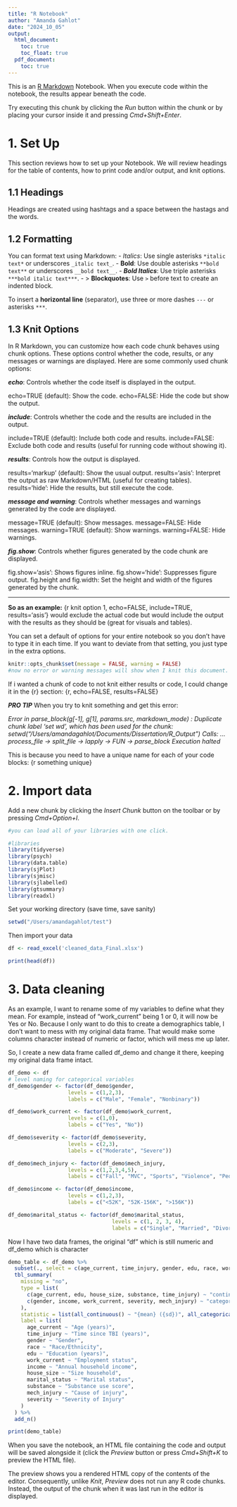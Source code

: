 ```yaml
---
title: "R Notebook"
author: "Amanda Gahlot"
date: "2024_10_05"
output:
  html_document:
    toc: true
    toc_float: true
  pdf_document:
    toc: true
---
```


This is an [R Markdown](http://rmarkdown.rstudio.com) Notebook. When you execute code within the notebook, the results appear beneath the code. 

Try executing this chunk by clicking the *Run* button within the chunk or by placing your cursor inside it and pressing *Cmd+Shift+Enter*. 

# 1. Set Up

This section reviews how to set up your Notebook. We will review headings for the table of contents, how to print code and/or output, and knit options.

## 1.1 Headings

Headings are created using hashtags and a space between the hastags and the words. 

## 1.2 Formatting

You can format text using Markdown:
- *Italics*: Use single asterisks `*italic text*` or underscores `_italic text_`.
- **Bold**: Use double asterisks `**bold text**` or underscores `__bold text__`.
- ***Bold Italics***: Use triple asterisks `***bold italic text***`.
- > **Blockquotes**: Use `>` before text to create an indented block.

To insert a **horizontal line** (separator), use three or more dashes `---` or asterisks `***`.

## 1.3 Knit Options

In R Markdown, you can customize how each code chunk behaves using chunk options. These options control whether the code, results, or any messages or warnings are displayed. Here are some commonly used chunk options:

***echo***: Controls whether the code itself is displayed in the output.

echo=TRUE (default): Show the code.
echo=FALSE: Hide the code but show the output.

***include***: Controls whether the code and the results are included in the output.

include=TRUE (default): Include both code and results.
include=FALSE: Exclude both code and results (useful for running code without showing it).

***results***: Controls how the output is displayed.

results='markup' (default): Show the usual output.
results='asis': Interpret the output as raw Markdown/HTML (useful for creating tables).
results='hide': Hide the results, but still execute the code.

***message and warning***: Controls whether messages and warnings generated by the code are displayed.

message=TRUE (default): Show messages.
message=FALSE: Hide messages.
warning=TRUE (default): Show warnings.
warning=FALSE: Hide warnings.

***fig.show***: Controls whether figures generated by the code chunk are displayed.

fig.show='asis': Shows figures inline.
fig.show='hide': Suppresses figure output.
fig.height and fig.width: Set the height and width of the figures generated by the chunk.

---
**So as an example:** 
{r knit option 1, echo=FALSE, include=TRUE, results='asis'} would exclude the actual code but would include the output with the results as they should be (great for visuals and tables). 

You can set a default of options for your entire notebook so you don't have to type it in each time. If you want to deviate from that setting, you just type in the extra options. 

```r
knitr::opts_chunk$set(message = FALSE, warning = FALSE)
#now no error or warning messages will show when I knit this document. Note that I did not need to enter echo=TRUE or results=TRUE because those are already default settings. 
```

If i wanted a chunk of code to not knit either results or code, I could change it in the {r} section: {r, echo=FALSE, results=FALSE}

***PRO TIP***
When you try to knit something and get this error:

*Error in parse_block(g[-1], g[1], params.src, markdown_mode) : 
  Duplicate chunk label 'set wd', which has been used for the chunk:
setwd("/Users/amandagahlot/Documents/Dissertation/R_Output")
Calls: <Anonymous> ... process_file -> split_file -> lapply -> FUN -> parse_block
Execution halted*

This is because you need to have a unique name for each of your code blocks: {r something unique} 

# 2. Import data

Add a new chunk by clicking the *Insert Chunk* button on the toolbar or by pressing *Cmd+Option+I*.


```r
#you can load all of your libraries with one click. 

#libraries
library(tidyverse)
library(psych)
library(data.table)
library(sjPlot) 
library(sjmisc) 
library(sjlabelled) 
library(gtsummary)
library(readxl)
```

Set your working directory (save time, save sanity)

```r
setwd("/Users/amandagahlot/test")
```

Then import your data
 
```r

df <- read_excel('cleaned_data_Final.xlsx')

print(head(df))
```

# 3. Data cleaning

As an example, I want to rename some of my variables to define what they mean. For example, instead of "work_current" being 1 or 0, it will now be Yes or No. Because I only want to do this to create a demographics table, I don't want to mess with my original data frame. That would make some columns character instead of numeric or factor, which will mess me up later.

So, I create a new data frame called df_demo and change it there, keeping my original data frame intact.

```r
df_demo <- df
# level naming for categorical variables
df_demo$gender <- factor(df_demo$gender,
                   levels = c(1,2,3),
                   labels = c("Male", "Female", "Nonbinary"))

df_demo$work_current <- factor(df_demo$work_current,
                   levels = c(1,0),
                   labels = c("Yes", "No"))

df_demo$severity <- factor(df_demo$severity,
                   levels = c(2,3),
                   labels = c("Moderate", "Severe"))

df_demo$mech_injury <- factor(df_demo$mech_injury,
                   levels = c(1,2,3,4,5),
                   labels = c("Fall", "MVC", "Sports", "Violence", "Pedestrian struck"))

df_demo$income <- factor(df_demo$income,
                   levels = c(1,2,3),
                   labels = c("<52K", "52K-156K", ">156K"))

df_demo$marital_status <- factor(df_demo$marital_status,
                                 levels = c(1, 2, 3, 4),
                                 labels = c("Single", "Married", "Divorced", "Widowed"))

```
 
Now I have two data frames, the original "df" which is still numeric and df_demo which is character

```r
demo_table <- df_demo %>%
  subset(., select = c(age_current, time_injury, gender, edu, race, work_current, income, house_size, marital_status, substance, severity, mech_injury)) %>%
  tbl_summary(
    missing = "no",
    type = list(
      c(age_current, edu, house_size, substance, time_injury) ~ "continuous",
      c(gender, income, work_current, severity, mech_injury) ~ "categorical"
    ),
    statistic = list(all_continuous() ~ "{mean} ({sd})", all_categorical() ~ "{n} ({p}%)"),
    label = list(
      age_current ~ "Age (years)",
      time_injury ~ "Time since TBI (years)",
      gender ~ "Gender",
      race ~ "Race/Ethnicity",
      edu ~ "Education (years)",
      work_current ~ "Employment status",
      income ~ "Annual household income",
      house_size ~ "Size household",
      marital_status ~ "Marital status",
      substance ~ "Substance use score",
      mech_injury ~ "Cause of injury",
      severity ~ "Severity of Injury"
    )
  ) %>%
  add_n()

print(demo_table)

```

When you save the notebook, an HTML file containing the code and output will be saved alongside it (click the *Preview* button or press *Cmd+Shift+K* to preview the HTML file). 

The preview shows you a rendered HTML copy of the contents of the editor. Consequently, unlike *Knit*, *Preview* does not run any R code chunks. Instead, the output of the chunk when it was last run in the editor is displayed.

